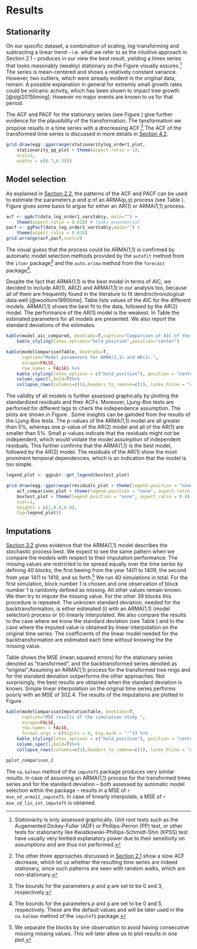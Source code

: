 # Results {#results}

## Stationarity {#stationarity}

On our specific dataset, a combination of scaling, log-transforming and subtracting a linear trend -- i.e. what we refer to as the intuitive approach in Section 2.1 -- produces in our view the best result, yielding a times series that looks reasonably (weakly) stationary as the Figure \ref{fig:stationarity} visually assures.^[Stationarity is only assessed graphically. Unit root tests such as the Augemented Dickey-Fuller (ADF) or Phillips-Perron (PP) test, or other tests for stationarity like Kwiatkowski-Phillips-Schmidt-Shin (KPSS) test have usually very limitied explanatory power due to their sensitivity on assumptions and are thus not performed.] The series is mean-centered and shows a relatively constant variance. However, two outliers, which were already evident in the original data, remain. A possible explanation in general for extremly small growth rates could be volcanic activity, which has been shown to impact tree growth [@sigl2015timing]. However no major events are known to us for that period. 

<!-- The results of the Box-Cox, the Power transformation and the method of Warren (1980) are not satisfactory, since they lead to a transformed times series with a slowly decreasing ACF, which let us doubt whether the resulting time series is indeed stationary. -->

The ACF and PACF for the stationary series (see Figure \ref{fig:acfpacf_chosen}) give further evidence for the plausibility of the transformation. The tansformation we propose results in a time series with a drecreasing ACF.^[The other three approaches discussed in [Section 2.1](#transformations) show a slow ACF decrease, which let us whether the resulting time series are indeed stationary, since such patterns are seen with random walks, which are non-stationary.] The ACF of the transformed time series is discussed in more details in [Section 4.2](#modelselection).

<!-- ^[The ACF of a random walk shows such a pattern. However, a random walk is not stationary and thus needs to be further transformed, usually by taking the difference $x_{t+1} - x_t$. In case of a random walk the resulting time series is white noise.] For the sake of brevity these results are not shown. -->

```r
grid.draw(egg::ggarrange(stationaritylog_order1_plot,
    stationarity_qq_plot + theme(aspect.ratio = 1),
    ncol=2,
    widths = c(0.7,0.3)))
```

## Model selection {#modelselection}
As explained in [Section 2.2](#modelfitting), the patterns of the ACF and PACF can be used to estimate the parameters $p$ and $q$ of an ARMA(p,q) process (see Table \ref{tab:acfpacfdecision}). Figure \ref{fig:acfpacf_chosen} gives some basis to argue for either an AR(1) or ARMA(1,1) process.

```r
acf <- ggAcf(data_log_order1_varstab$y, main="") +
    theme(aspect.ratio = 0.618) # looks exponential
pacf <- ggPacf(data_log_order1_varstab$y,main="") +
    theme(aspect.ratio = 0.618) 
grid.arrange(acf,pacf,ncol=2)

```

The visual guess that the process could be ARMA(1,1) is confirmed by automatic model selection methods provided by the `autofit` method from the `itsmr` package^[The bounds for the parameters $p$ and $q$ are set to be 0 and 3, respectively.] and the `auto.arima` method from the `forecast` package^[The bounds for the parameters $p$ and $q$ are set to be 0 and 5, respectively. These are the default values and will be later used in the `na.kalman` method of the `imputeTS` package.].

Despite the fact that ARMA(1,1) is the best model in terms of AIC, we decided to include AR(1), AR(2) and ARMA(1,1) in our analysis too, because all of them are frequently found in the literature to fit dendrochronological data well [@woollons1990time]. Table \ref{tab:modelaic} lists values of the AIC for the different models. ARMA(1,1) shows the best fit to the data, followed by the AR(2) model. The performance of the AR(1) model is the weakest. In Table \ref{tab:modelcomp} the estimated parameters for all models are presented. We also report the standard deviations of the estimates.

<!-- The parameters are significantly different from 0 at an $\alpha$-level of 5\% for any model [DA LIEGT ABER KEIN TEST ZUGRUNDE. HAB ICH EINFACH SO GEMACHT, WEIL CLéMENT DAS SO GEZEIGT HAT IN DER VORLESUNG]. -->

```r
kable(model_aic_compared, booktabs=T,caption="Comparison of AIC of the fitted models.") %>%
    kable_styling(latex_options="hold_position",position="center")
```

```r
kable(modelComparisonTable, booktabs=T,
      caption="Model parameters for ARMA(1,1) and AR(1).",
      escape=FALSE,
      row.names = FALSE) %>%
    kable_styling(latex_options = c("hold_position"), position = "center") %>%
    column_spec(1,bold=T)%>%
    collapse_rows(columns=c(1),headers_to_remove=c(1), latex_hline = "custom", custom_latex_hline = 1)
```

The validity of all models is further assessed graphically by plotting the standardized residuals and their ACFs. Moreover, Ljung-Box tests are perfomed for different lags to check the independence assumption. The plots are shown in Figure \ref{fig:tsdiag}. Some insights can be gainded from the results of the Ljung-Box tests. The p-values of the ARMA(1,1) model are all greater than 5\%, whereas one p-value of the AR(2) model and all of the AR(1) are smaller than 5\%. Small p-values indicate that the residuals might not be independent, which would violate the model assumption of independent residuals. This further confirms that the ARMA(1,1) is the best model, followed by the AR(2) model. The residuals of the AR(1) show the most prominent temporal dependencies, which is an indication that the model is too simple. 

```r

legend_plot <- ggpubr::get_legend(boxtest_plot)

grid.draw(egg::ggarrange(residuals_plot + theme(legend.position = "none"),
    acf_comparison_plot + theme(legend.position = "none", aspect.ratio = 0.4),
    boxtest_plot + theme(legend.position = "none", aspect.ratio = 0.4),
    ncol=1,
    heights = c(1,0.8,0.8),
    top=legend_plot))

```

## Imputations {#imputaionsII}
[Section 3.2](#modelselection) gives evidence that the ARMA(1,1) model describes the stochastic process best. We expect to see the same pattern when we compare the models with respect to their imputation performance. The missing values are restricted to be spread equally over the time series by defining 40 blocks, the first beeing from the year 1401 to 1409, the second from year 1411 to 1419, and so forth.^[We separate the blocks by one observation to avoid having consecutive missing missing values. This will later allow us to plot results in one plot.] We run 40 simulations in total. For the first simulation, block number 1 is chosen and one observation of block number 1 is randomly defined as missing. All other values remain known. We then try to impute the missing value. For the other 39 blocks this procedure is repeated. The unknown standard deviation, needed for the backtransformation, is either estimated (i) with an ARMA(1,1) (model selection) process or (ii) linearly interpolated. We also compare the results to the case where we know the standard deviation (see Table \ref{tab:modelcompimp}) and to the case where the imputed value is obtained by linear interpolation on the original time series. The coefficients of the linear model needed for the backtransformation are estimated each time without knowing the the missing value.

Table \ref{tab:modelcompimp} shows the MSE (mean squared errors) for the stationary series denoted as "transformed", and the backtransformed series denoted as "original".Assuming an ARMA(1,1) process for the transformed tree rings and for the standard deviation outperforms the other approaches. Not surprisingly, the best results are obtained when the standard deviation is known. Simple linear interpolation on the original time series performs poorly with an MSE of 302.4. The results of the imputations are plotted in Figure \ref{fig:imputationcomparison}.

```r

kable(modelComparisonImputationTable, booktabs=T,
      caption="MSE results of the simulation study.",
      escape=FALSE,
      row.names = FALSE,
      format.args = c(digits = 4, big.mark = "'")) %>%
    kable_styling(latex_options = c("hold_position"), position = "center") %>%
    column_spec(1,bold=T)%>%
    collapse_rows(columns=c(1),headers_to_remove=c(1), latex_hline = "custom", custom_latex_hline = 1)
```

```r
pplot_comparison_2
```

The `na.kalman` method of the `imputeTS` package produces very similar results. In case of assuming an ARMA(1,1) process for the transformed times series and for the standard deviation -- both assessed by automatic model selection within the package -- results in a MSE of `r mse_sd_arma11_imputeTS`. In case of linearly interpolate, a MSE of `r mse_sd_lin_int_imputeTS` is obtained.

<!-- are assumed for the transformed times series and for the standard deviation by automatic model selection using `auto.arima` from the `forecast` package, leads to similar results. In part  -->


<!-- (see Figure \ref{fig:imputationcomparison}). Comparing the values of our implementation versus `na.kalman` gives an MSE of $\text{8.8}\cdot \text{10}^\text{5}$ for the transformed series and a MSE of 2.7 in case of the standard deviation.  -->

<!-- However, in an overall comparison the `na.kalman` performs better than our implementation by achieving an MSE of 256.1 when assuming an ARMA(1,1) for the transformed time series and the standard deviation, and equally when the standard deviation is linearly interpolated. The differences may be explained by our implementation of the ARMA(1,1), where we have to add some 'noise' to the covariance matrix of the state equation in order to be able to estimate the model with the `dlm` package.  -->
